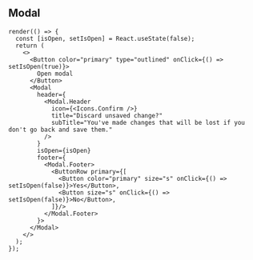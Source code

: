 
<Meta title="Components/Interactive/Modal" />

## Modal

```tsx live expanded
render(() => {
  const [isOpen, setIsOpen] = React.useState(false);
  return (
    <>
      <Button color="primary" type="outlined" onClick={() => setIsOpen(true)}>
        Open modal
      </Button>
      <Modal
        header={
          <Modal.Header
            icon={<Icons.Confirm />}
            title="Discard unsaved change?"
            subTitle="You've made changes that will be lost if you don't go back and save them."
          />
        }
        isOpen={isOpen}
        footer={
          <Modal.Footer>
            <ButtonRow primary={[
              <Button color="primary" size="s" onClick={() => setIsOpen(false)}>Yes</Button>,
              <Button size="s" onClick={() => setIsOpen(false)}>No</Button>,
            ]}/>
          </Modal.Footer>
        }>
      </Modal>
    </>
  );
});
```

<ArgsTable of={Modal} />
